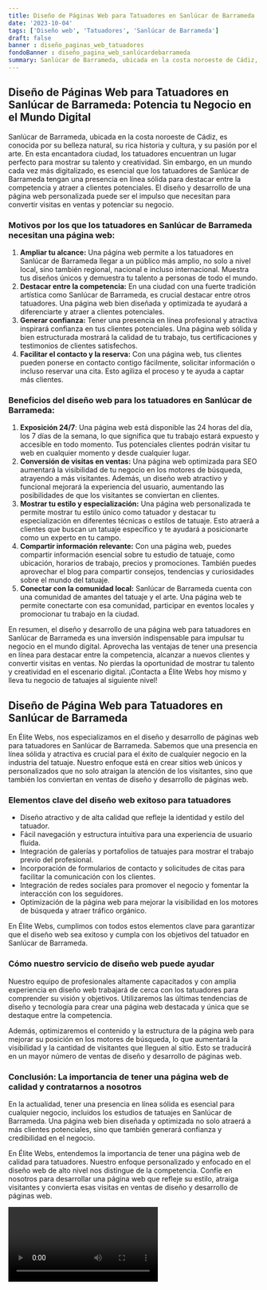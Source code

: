 ```yaml
---
title: Diseño de Páginas Web para Tatuadores en Sanlúcar de Barrameda
date: '2023-10-04'
tags: ['Diseño web', 'Tatuadores', 'Sanlúcar de Barrameda']
draft: false
banner : diseño_paginas_web_tatuadores
fondoBanner : diseño_pagina_web_sanlúcardebarrameda
summary: Sanlúcar de Barrameda, ubicada en la costa noroeste de Cádiz, es conocida por su belleza natural, su rica historia y cultura, y su pasión por el arte. En esta encantadora ciudad, los tatuadores encuentran un lugar perfecto para mostrar su talento y creatividad. Sin embargo, en un mundo cada vez más digitalizado, es esencial que los tatuadores de Sanlúcar de Barrameda tengan una presencia en línea sólida para destacar entre la competencia y atraer a clientes potenciales. El diseño y desarrollo de una página web personalizada puede ser el impulso que necesitan para convertir visitas en ventas y potenciar su negocio.
---
```


## Diseño de Páginas Web para Tatuadores en Sanlúcar de Barrameda: Potencia tu Negocio en el Mundo Digital

Sanlúcar de Barrameda, ubicada en la costa noroeste de Cádiz, es conocida por su belleza natural, su rica historia y cultura, y su pasión por el arte. En esta encantadora ciudad, los tatuadores encuentran un lugar perfecto para mostrar su talento y creatividad. Sin embargo, en un mundo cada vez más digitalizado, es esencial que los tatuadores de Sanlúcar de Barrameda tengan una presencia en línea sólida para destacar entre la competencia y atraer a clientes potenciales. El diseño y desarrollo de una página web personalizada puede ser el impulso que necesitan para convertir visitas en ventas y potenciar su negocio.

### Motivos por los que los tatuadores en Sanlúcar de Barrameda necesitan una página web:

1. **Ampliar tu alcance:** Una página web permite a los tatuadores en Sanlúcar de Barrameda llegar a un público más amplio, no solo a nivel local, sino también regional, nacional e incluso internacional. Muestra tus diseños únicos y demuestra tu talento a personas de todo el mundo.
2. **Destacar entre la competencia:** En una ciudad con una fuerte tradición artística como Sanlúcar de Barrameda, es crucial destacar entre otros tatuadores. Una página web bien diseñada y optimizada te ayudará a diferenciarte y atraer a clientes potenciales.
3. **Generar confianza:** Tener una presencia en línea profesional y atractiva inspirará confianza en tus clientes potenciales. Una página web sólida y bien estructurada mostrará la calidad de tu trabajo, tus certificaciones y testimonios de clientes satisfechos.
4. **Facilitar el contacto y la reserva:** Con una página web, tus clientes pueden ponerse en contacto contigo fácilmente, solicitar información o incluso reservar una cita. Esto agiliza el proceso y te ayuda a captar más clientes.

### Beneficios del diseño web para los tatuadores en Sanlúcar de Barrameda:

1. **Exposición 24/7**: Una página web está disponible las 24 horas del día, los 7 días de la semana, lo que significa que tu trabajo estará expuesto y accesible en todo momento. Tus potenciales clientes podrán visitar tu web en cualquier momento y desde cualquier lugar.
2. **Conversión de visitas en ventas:** Una página web optimizada para SEO aumentará la visibilidad de tu negocio en los motores de búsqueda, atrayendo a más visitantes. Además, un diseño web atractivo y funcional mejorará la experiencia del usuario, aumentando las posibilidades de que los visitantes se conviertan en clientes.
3. **Mostrar tu estilo y especialización:** Una página web personalizada te permite mostrar tu estilo único como tatuador y destacar tu especialización en diferentes técnicas o estilos de tatuaje. Esto atraerá a clientes que buscan un tatuaje específico y te ayudará a posicionarte como un experto en tu campo.
4. **Compartir información relevante:** Con una página web, puedes compartir información esencial sobre tu estudio de tatuaje, como ubicación, horarios de trabajo, precios y promociones. También puedes aprovechar el blog para compartir consejos, tendencias y curiosidades sobre el mundo del tatuaje.
5. **Conectar con la comunidad local:** Sanlúcar de Barrameda cuenta con una comunidad de amantes del tatuaje y el arte. Una página web te permite conectarte con esa comunidad, participar en eventos locales y promocionar tu trabajo en la ciudad.

En resumen, el diseño y desarrollo de una página web para tatuadores en Sanlúcar de Barrameda es una inversión indispensable para impulsar tu negocio en el mundo digital. Aprovecha las ventajas de tener una presencia en línea para destacar entre la competencia, alcanzar a nuevos clientes y convertir visitas en ventas. No pierdas la oportunidad de mostrar tu talento y creatividad en el escenario digital. ¡Contacta a Élite Webs hoy mismo y lleva tu negocio de tatuajes al siguiente nivel!

<GifSeo />

<Cta />

## Diseño de Página Web para Tatuadores en Sanlúcar de Barrameda

En Élite Webs, nos especializamos en el diseño y desarrollo de páginas web para tatuadores en Sanlúcar de Barrameda. Sabemos que una presencia en línea sólida y atractiva es crucial para el éxito de cualquier negocio en la industria del tatuaje. Nuestro enfoque está en crear sitios web únicos y personalizados que no solo atraigan la atención de los visitantes, sino que también los conviertan en ventas de diseño y desarrollo de páginas web.

### Elementos clave del diseño web exitoso para tatuadores

- Diseño atractivo y de alta calidad que refleje la identidad y estilo del tatuador.
- Fácil navegación y estructura intuitiva para una experiencia de usuario fluida.
- Integración de galerías y portafolios de tatuajes para mostrar el trabajo previo del profesional.
- Incorporación de formularios de contacto y solicitudes de citas para facilitar la comunicación con los clientes.
- Integración de redes sociales para promover el negocio y fomentar la interacción con los seguidores.
- Optimización de la página web para mejorar la visibilidad en los motores de búsqueda y atraer tráfico orgánico.

En Élite Webs, cumplimos con todos estos elementos clave para garantizar que el diseño web sea exitoso y cumpla con los objetivos del tatuador en Sanlúcar de Barrameda.

### Cómo nuestro servicio de diseño web puede ayudar

Nuestro equipo de profesionales altamente capacitados y con amplia experiencia en diseño web trabajará de cerca con los tatuadores para comprender su visión y objetivos. Utilizaremos las últimas tendencias de diseño y tecnología para crear una página web destacada y única que se destaque entre la competencia.

Además, optimizaremos el contenido y la estructura de la página web para mejorar su posición en los motores de búsqueda, lo que aumentará la visibilidad y la cantidad de visitantes que lleguen al sitio. Esto se traducirá en un mayor número de ventas de diseño y desarrollo de páginas web.

### Conclusión: La importancia de tener una página web de calidad y contratarnos a nosotros

En la actualidad, tener una presencia en línea sólida es esencial para cualquier negocio, incluidos los estudios de tatuajes en Sanlúcar de Barrameda. Una página web bien diseñada y optimizada no solo atraerá a más clientes potenciales, sino que también generará confianza y credibilidad en el negocio.

En Élite Webs, entendemos la importancia de tener una página web de calidad para tatuadores. Nuestro enfoque personalizado y enfocado en el diseño web de alto nivel nos distingue de la competencia. Confíe en nosotros para desarrollar una página web que refleje su estilo, atraiga visitantes y convierta esas visitas en ventas de diseño y desarrollo de páginas web.

<Video />

<CtaBot job='Tatuadores' city='Sanlúcar de Barrameda'/>

<Gmaps query='Sanlúcar de Barrameda+españa+maps' />